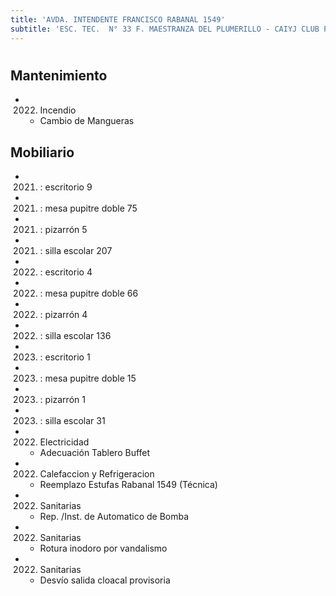```yaml
---
title: 'AVDA. INTENDENTE FRANCISCO RABANAL 1549'
subtitle: 'ESC. TEC.  N° 33 F. MAESTRANZA DEL PLUMERILLO - CAIYJ CLUB POMPEYA'
---
```


#


## Mantenimiento

*  (2022) Incendio 
    + Cambio de Mangueras


## Mobiliario

*  (2021) : escritorio 9 

*  (2021) : mesa pupitre doble 75 

*  (2021) : pizarrón 5 

*  (2021) : silla escolar 207 

*  (2022) : escritorio 4 

*  (2022) : mesa pupitre doble 66 

*  (2022) : pizarrón 4 

*  (2022) : silla escolar 136 

*  (2023) : escritorio 1 

*  (2023) : mesa pupitre doble 15 

*  (2023) : pizarrón 1 

*  (2023) : silla escolar 31 




*  (2022) Electricidad 
    + Adecuación Tablero Buffet

*  (2022) Calefaccion y Refrigeracion 
    + Reemplazo Estufas Rabanal 1549 (Técnica)

*  (2022) Sanitarias 
    + Rep. /Inst. de Automatico de Bomba

*  (2022) Sanitarias 
    + Rotura inodoro por vandalismo

*  (2022) Sanitarias 
    + Desvío salida cloacal provisoria



